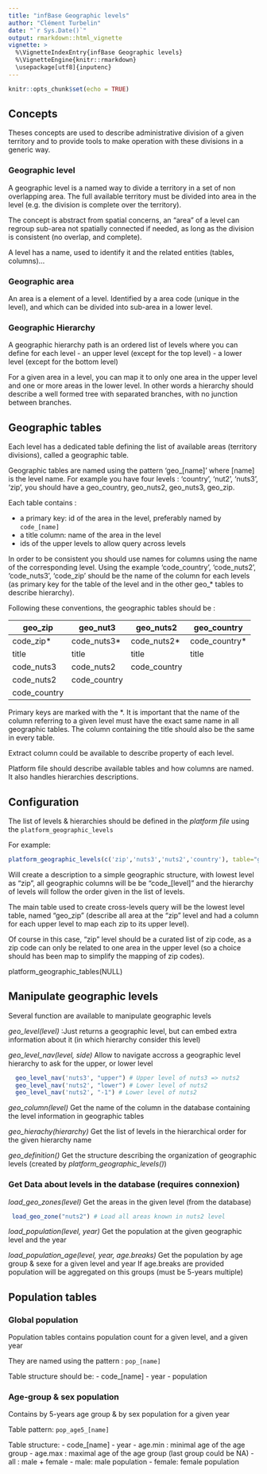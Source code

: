 ```yaml
---
title: "infBase Geographic levels"
author: "Clément Turbelin"
date: "`r Sys.Date()`"
output: rmarkdown::html_vignette
vignette: >
  %\VignetteIndexEntry{infBase Geographic levels}
  %\VignetteEngine{knitr::rmarkdown}
  \usepackage[utf8]{inputenc}
---
```


```r
knitr::opts_chunk$set(echo = TRUE)
```

## Concepts

Theses concepts are used to describe administrative division of a given territory and to provide tools to make operation with these divisions in a generic way.

### Geographic level
  
  A geographic level is a named way to divide a territory in a set of non overlapping area. The full available territory must be divided into area in the level (e.g. the division is complete over the territory).
  
  The concept is abstract from spatial concerns, an "area" of a level can regroup sub-area not spatially connected if needed, as long as the division is consistent (no overlap, and complete). 
  
  A level has a name, used to identify it and the related entities (tables, columns)...
  
### Geographic area  
  
  An area is a element of a level. Identified by a area code (unique in the level), and which can be divided into sub-area in a lower level.
  
### Geographic Hierarchy

A geographic hierarchy path is an ordered list of levels where you can define for each level
 - an upper level (except for the top level)
 - a lower level (except for the bottom level)

For a given area in a level, you can map it to only one area in the upper level and one or more areas in the lower level. In other words a hierarchy should describe a well formed tree with separated branches, with no junction between branches.

## Geographic tables

Each level has a dedicated table defining the list of available areas (territory divisions), called a geographic table.

Geographic tables are named using the pattern 'geo_[name]' where [name] is the level name. For example you have four levels : 'country', 'nut2', 'nuts3', 'zip', you should have a geo_country, geo_nuts2, geo_nuts3, geo_zip.

Each table contains :

- a primary key: id of the area in the level, preferably named by `code_[name]`
- a title column: name of the area in the level
- ids of the upper levels to allow query across levels

In order to be consistent you should use names for columns using the name of the corresponding level. Using the example 'code_country', 'code_nuts2', 'code_nuts3', 'code_zip' should be the name of the column for each levels (as primary key for the table of the level and in the other geo_* tables to describe hierarchy).

Following these conventions, the geographic tables should be :

geo_zip      | geo_nut3     | geo_nuts2    | geo_country   |
-----------  |--------------|------------- |-------------  |
code_zip*    | code_nuts3*  | code_nuts2*  | code_country* |
title        | title        | title        | title         |
code_nuts3   | code_nuts2   | code_country |               |
code_nuts2   | code_country |              |               |
code_country |              |              |               | 

Primary keys are marked with the *. It is important that the name of the column referring to a given level must have the exact same name in all geographic tables. The column containing the title should also be the same in every table.

Extract column could be available to describe property of each level.

Platform file should describe available tables and how columns are named. It also handles hierarchies descriptions.

## Configuration

The list of levels & hierarchies should be defined in the *platform file* using the `platform_geographic_levels`

For example:
```r
platform_geographic_levels(c('zip','nuts3','nuts2','country'), table="geo_zip")
```

Will create a description to a simple geographic structure, with lowest level as "zip", all geographic columns will be be "code_[level]"
and the hierarchy of levels will follow the order given in the list of levels.

The main table used to create cross-levels query will be the lowest level table, named "geo_zip" (describe all area at the "zip" level and had a column for each upper level to map each zip to its upper level).

Of course in this case, "zip" level should be a curated list of zip code, as a zip code can only be related to one area in the upper level (so a choice should has been map to simplify the mapping of zip codes).

platform_geographic_tables(NULL)

## Manipulate geographic levels

Several function are available to manipulate geographic levels

*geo_level(level)* :Just returns a geographic level, but can embed extra information about it (in which hierarchy consider this level)

*geo_level_nav(level, side)* 
Allow to navigate accross a geographic level hierarchy to ask for the upper, or lower level

```r
  geo_level_nav('nuts3', "upper") # Upper level of nuts3 => nuts2
  geo_level_nav('nuts2', "lower") # Lower level of nuts2
  geo_level_nav('nuts2', "-1") # Lower level of nuts2
```

*geo_column(level)*
Get the name of the column in the database containing the level information in geographic tables

*geo_hierachy(hierarchy)*
Get the list of levels in the hierarchical order for the given hierarchy name

*geo_definition()*
Get the structure describing the organization of geographic levels (created by *platform_geographic_levels()*)

### Get Data about levels in the database (requires connexion)

*load_geo_zones(level)*
Get the areas in the given level (from the database)
```r
 load_geo_zone("nuts2") # Load all areas known in nuts2 level
````

*load_population(level, year)*
Get the population at the given geographic level and the year

*load_population_age(level, year, age.breaks)*
Get the population by age group & sexe for a given level and year
If age.breaks are provided population will be aggregated on this groups (must be 5-years multiple)

## Population tables

### Global population
Population tables contains population count for a given level, and a given year

They are named using the pattern : `pop_[name]`

Table structure should be:
 - code_[name]
 - year
 - population

### Age-group & sex population

Contains by 5-years age group & by sex population for a given year

Table pattern: `pop_age5_[name]`

Table structure:
 - code_[name]
 - year
 - age.min : minimal age of the age group
 - age.max : maximal age of the age group (last group could be NA)
 - all : male + female
 - male: male population
 - female: female population





